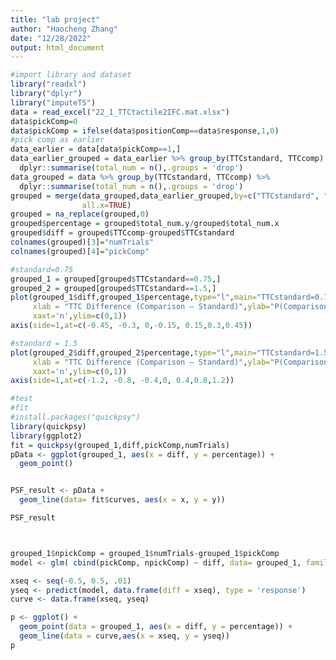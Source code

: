 ```yaml
---
title: "lab project"
author: "Haocheng Zhang"
date: "12/28/2022"
output: html_document
---
```



```r
#import library and dataset
library("readxl")
library("dplyr")
library("imputeTS")
data = read_excel("22_1_TTCtactile2IFC.mat.xlsx")
data$pickComp=0
data$pickComp = ifelse(data$positionComp==data$response,1,0)
#pick comp as earlier
data_earlier = data[data$pickComp==1,]
data_earlier_grouped = data_earlier %>% group_by(TTCstandard, TTCcomp) %>%
  dplyr::summarise(total_num = n(),.groups = 'drop')
data_grouped = data %>% group_by(TTCstandard, TTCcomp) %>% 
  dplyr::summarise(total_num = n(),.groups = 'drop')
grouped = merge(data_grouped,data_earlier_grouped,by=c("TTCstandard", "TTCcomp"),
                all.x=TRUE)
grouped = na_replace(grouped,0)
grouped$percentage = grouped$total_num.y/grouped$total_num.x
grouped$diff = grouped$TTCcomp-grouped$TTCstandard
colnames(grouped)[3]="numTrials"
colnames(grouped)[4]="pickComp"

#standard=0.75
grouped_1 = grouped[grouped$TTCstandard==0.75,]
grouped_2 = grouped[grouped$TTCstandard==1.5,]
plot(grouped_1$diff,grouped_1$percentage,type="l",main="TTCstandard=0.75",
     xlab = "TTC Difference (Comparison – Standard)",ylab="P(Comparison Stimulus Earlier)",
     xaxt='n',ylim=c(0,1))
axis(side=1,at=c(-0.45, -0.3, 0,-0.15, 0.15,0.3,0.45))

#standard = 1.5
plot(grouped_2$diff,grouped_2$percentage,type="l",main="TTCstandard=1.5",
     xlab = "TTC Difference (Comparison – Standard)",ylab="P(Comparison Stimulus Earlier)",
     xaxt='n',ylim=c(0,1))
axis(side=1,at=c(-1.2, -0.8, -0.4,0, 0.4,0.8,1.2))

#test
#fit 
#install.packages("quickpsy")
library(quickpsy)
library(ggplot2)
fit = quickpsy(grouped_1,diff,pickComp,numTrials)
pData <- ggplot(grouped_1, aes(x = diff, y = percentage)) + 
  geom_point()


PSF_result <- pData +
  geom_line(data= fit$curves, aes(x = x, y = y))

PSF_result



grouped_1$npickComp = grouped_1$numTrials-grouped_1$pickComp
model <- glm( cbind(pickComp, npickComp) ~ diff, data= grouped_1, family = binomial(probit))

xseq <- seq(-0.5, 0.5, .01)
yseq <- predict(model, data.frame(diff = xseq), type = 'response')
curve <- data.frame(xseq, yseq)

p <- ggplot() +
  geom_point(data = grouped_1, aes(x = diff, y = percentage)) +
  geom_line(data = curve,aes(x = xseq, y = yseq))
p
```

